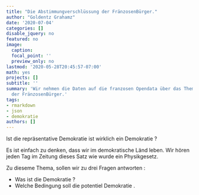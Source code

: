 ```yaml
---
title: "Die Abstimmungverschlüssung der FränzosenBürger."
author: "Goldentz Grahamz"
date: '2020-07-04'
categories: []
disable_jquery: no
featured: no
image:
  caption: 
  focal_point: ''
  preview_only: no
lastmod: '2020-05-28T20:45:57-07:00'
math: yes
projects: []
subtitle: ''
summary: 'Wir nehmen die Daten auf die franzosen Opendata über das Thema : Die Abstimmungverschlüssung
  der FränzosenBürger.'
tags:
- rmarkdown
- json
- demokratie
authors: []
---
```


Ist die repräsentative Demokratie ist wirklich ein Demokratie ?

Es ist einfach zu denken, dass wir im demokratische Länd leben.
Wir hören jeden Tag im Zeitung dieses Satz wie wurde ein Physikgesetz.

Zu dieseme Thema, sollen wir zu drei Fragen antworten :

- Was ist die Demokratie ?
- Welche Bedingung soll die potentiel Demokratie .